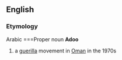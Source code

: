 ==English==
===Etymology===
Arabic
===Proper noun
'''Adoo'''
# a [[guerilla]] movement in [[Oman]] in the 1970s